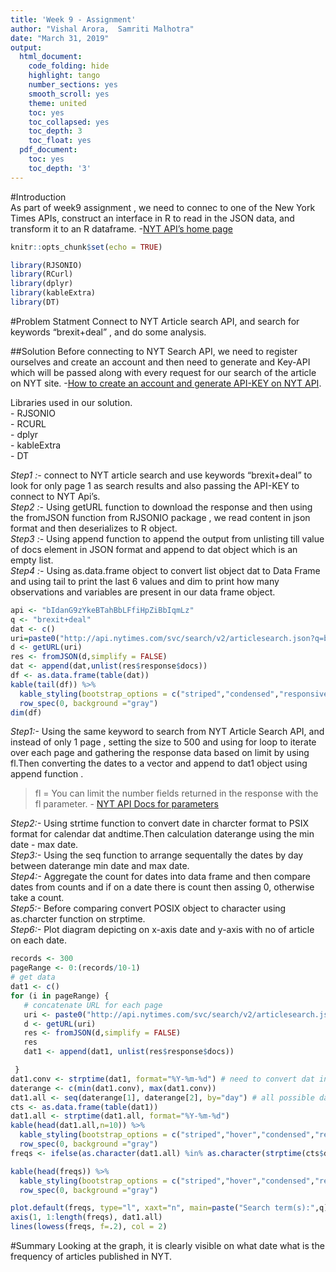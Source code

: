 ---
title: 'Week 9 - Assignment'
author: "Vishal Arora,  Samriti Malhotra"
date: "March 31, 2019"
output:
  html_document:
    code_folding: hide
    highlight: tango
    number_sections: yes
    smooth_scroll: yes
    theme: united
    toc: yes
    toc_collapsed: yes
    toc_depth: 3
    toc_float: yes
  pdf_document:
    toc: yes
    toc_depth: '3'
---

#Introduction           
As part of week9 assignment , we need to connec to one of the New York Times APIs, construct an interface in R to read in the JSON data, and transform it to an R dataframe. -[NYT API's home page](https://developer.nytimes.com/apis)          

```{r setup, include=FALSE}
knitr::opts_chunk$set(echo = TRUE)
```

```{r install-library-list, eval=TRUE, include=FALSE, echo=TRUE}           
library(RJSONIO)
library(RCurl)
library(dplyr)
library(kableExtra)
library(DT)
```
            
#Problem Statment
Connect to NYT Article search API, and search for keywords "brexit+deal" , and do some analysis.          

##Solution
Before connecting to NYT Search API, we need to register ourselves and create an account and then need to generate and Key-API which will be passed along with every request for our search of the article on NYT site.
-[How to create an account and generate API-KEY on NYT API ](https://developer.nytimes.com/get-started).                   

Libraries used in our solution.                
- RJSONIO             
- RCURL            
- dplyr               
- kableExtra            
- DT


*Step1 :-* connect to NYT article search  and use keywords "brexit+deal" to look for only page 1 as search results and also passing the API-KEY to connect to NYT Api's.              
*Step2 :-* Using getURL function to download  the response and then using the fromJSON function from RJSONIO package , we read content in json format and then deserializes to R object.                    
*Step3 :-* Using append function to append the output from unlisting till value of docs element in JSON format and append to dat object which is an empty list.             
*Step4 :-* Using as.data.frame object to convert list object dat to Data Frame and using tail to print the last 6 values and dim to print how many observations and variables are present in our data frame object.


```{r }
api <- "bIdanG9zYkeBTahBbLFfiHpZiBbIqmLz" 
q <- "brexit+deal"
dat <- c()
uri=paste0("http://api.nytimes.com/svc/search/v2/articlesearch.json?q=brexit+deal&page=1&api-key=bIdanG9zYkeBTahBbLFfiHpZiBbIqmLz")
d <- getURL(uri)
res <- fromJSON(d,simplify = FALSE)
dat <- append(dat,unlist(res$response$docs))
df <- as.data.frame(table(dat))
kable(tail(df)) %>%
  kable_styling(bootstrap_options = c("striped","condensed","responsive"),full_width   = F,position = "left",font_size = 12) %>%
  row_spec(0, background ="gray")
dim(df)
```



*Step1:-*  Using the same keyword to search from NYT Article Search API, and instead of only 1 page , setting the size to 500 and using for loop to iterate over each page and gathering the response data based on limit by using fl.Then converting the dates to a vector and append to dat1 object using append function .            

> fl = You can limit the number fields returned in the response with the fl parameter. - [NYT API Docs for parameters](https://developer.nytimes.com/docs/articlesearch-product/1/overview)                

*Step2:-*  Using strtime function to convert date in charcter format to PSIX format for calendar dat andtime.Then calculation daterange using the min date - max date.                     
*Step3:-* Using the seq function to arrange sequentally the dates by day between daterange  min date and max date.                 
*Step4:-*  Aggregate the count for dates into data frame and then compare dates from counts and if on a date there is count then assing 0, otherwise take a count.             
*Step5:-*  Before comparing convert POSIX object to character using as.charcter function on strptime.                 
*Step6:-*  Plot diagram depicting on x-axis date and y-axis with no of article on each date.        

```{r }

records <- 300 
pageRange <- 0:(records/10-1)
# get data 
dat1 <- c()
for (i in pageRange) {
   # concatenate URL for each page
   uri <- paste0("http://api.nytimes.com/svc/search/v2/articlesearch.json?q=", q, "&page=", i, "&fl=pub_date&api-key=", api)
   d <- getURL(uri)
   res <- fromJSON(d,simplify = FALSE)
   res
   dat1 <- append(dat1, unlist(res$response$docs))  

 }
dat1.conv <- strptime(dat1, format="%Y-%m-%d") # need to convert dat into POSIX format
daterange <- c(min(dat1.conv), max(dat1.conv))
dat1.all <- seq(daterange[1], daterange[2], by="day") # all possible days
cts <- as.data.frame(table(dat1))
dat1.all <- strptime(dat1.all, format="%Y-%m-%d")
kable(head(dat1.all,n=10)) %>%
  kable_styling(bootstrap_options = c("striped","hover","condensed","responsive"),full_width   = F,position = "left",font_size = 12) %>%
  row_spec(0, background ="gray")
freqs <- ifelse(as.character(dat1.all) %in% as.character(strptime(cts$dat1, format="%Y-%m-%d")), cts$Freq, 0)

kable(head(freqs)) %>%
  kable_styling(bootstrap_options = c("striped","hover","condensed","responsive"),full_width   = F,position = "left",font_size = 12) %>%
  row_spec(0, background ="gray")

plot.default(freqs, type="l", xaxt="n", main=paste("Search term(s):",q), ylab="# of articles", xlab="date")
axis(1, 1:length(freqs), dat1.all)
lines(lowess(freqs, f=.2), col = 2)


```

#Summary 
Looking at the graph, it is clearly visible on what date what is the frequency of articles published in NYT.
